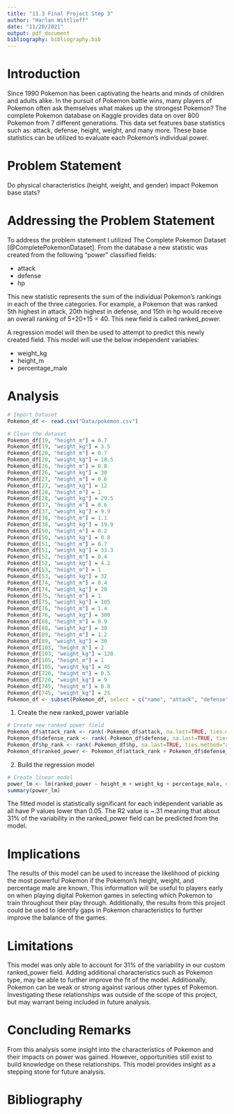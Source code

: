 ```yaml
---
title: "11.3 Final Project Step 3"
author: "Harlan Wittlieff"
date: "11/20/2021"
output: pdf_document
bibliography: bibliography.bib
---
```


# Introduction

Since 1990 Pokemon has been captivating the hearts and minds of children and adults alike. In the pursuit of Pokemon battle wins, many players of Pokemon often ask themselves what makes up the strongest Pokemon?
The complete Pokemon database on Kaggle provides data on over 800 Pokemon from 7 different generations. This data set features base statistics such as: attack, defense, height, weight, and many more. These base statistics can be utilized to evaluate each Pokemon's individual power. 

# Problem Statement

Do physical characteristics (height, weight, and gender) impact Pokemon base stats?

# Addressing the Problem Statement

To address the problem statement I utilized The Complete Pokemon Dataset [@CompletePokemonDataset]. From the database a new statistic was created from the following "power" classified fields:

* attack
* defense
* hp

This new statistic represents the sum of the individual Pokemon's rankings in each of the three categories. For example, a Pokemon that was ranked 5th highest in attack, 20th highest in defense, and 15th in hp would receive an overall ranking of 5+20+15 = 40. This new field is called ranked_power. 

A regression model will then be used to attempt to predict this newly created field. This model will use the below independent variables:

* weight_kg
* height_m
* percentage_male

\newpage

# Analysis

```r
# Import Dataset
Pokemon_df <- read.csv("Data/pokemon.csv")

# Clean the dataset
Pokemon_df[19, "height_m"] = 0.7
Pokemon_df[19, "weight_kg"] = 3.5
Pokemon_df[20, "height_m"] = 0.7
Pokemon_df[20, "weight_kg"] = 18.5
Pokemon_df[26, "height_m"] = 0.8
Pokemon_df[26, "weight_kg"] = 30
Pokemon_df[27, "height_m"] = 0.6
Pokemon_df[27, "weight_kg"] = 12
Pokemon_df[28, "height_m"] = 1
Pokemon_df[28, "weight_kg"] = 29.5
Pokemon_df[37, "height_m"] = 0.6
Pokemon_df[37, "weight_kg"] = 9.9
Pokemon_df[38, "height_m"] = 1.1
Pokemon_df[38, "weight_kg"] = 19.9
Pokemon_df[50, "height_m"] = 0.2
Pokemon_df[50, "weight_kg"] = 0.8
Pokemon_df[51, "height_m"] = 0.7
Pokemon_df[51, "weight_kg"] = 33.3
Pokemon_df[52, "height_m"] = 0.4
Pokemon_df[52, "weight_kg"] = 4.2
Pokemon_df[53, "height_m"] = 1
Pokemon_df[53, "weight_kg"] = 32
Pokemon_df[74, "height_m"] = 0.4
Pokemon_df[74, "weight_kg"] = 20
Pokemon_df[75, "height_m"] = 1
Pokemon_df[75, "weight_kg"] = 105
Pokemon_df[76, "height_m"] = 1.4
Pokemon_df[76, "weight_kg"] = 300
Pokemon_df[88, "height_m"] = 0.9
Pokemon_df[88, "weight_kg"] = 30
Pokemon_df[89, "height_m"] = 1.2
Pokemon_df[89, "weight_kg"] = 30
Pokemon_df[103, "height_m"] = 2
Pokemon_df[103, "weight_kg"] = 120 
Pokemon_df[105, "height_m"] = 1
Pokemon_df[105, "weight_kg"] = 45
Pokemon_df[720, "height_m"] = 0.5
Pokemon_df[720, "weight_kg"] = 9
Pokemon_df[745, "height_m"] = 0.8
Pokemon_df[745, "weight_kg"] = 25
Pokemon_df <- subset(Pokemon_df, select = c("name", "attack", "defense", "height_m", "hp", "percentage_male", "sp_attack", "sp_defense", "speed", "weight_kg"))
```

1. Create the new ranked_power variable

```r
# Create new ranked power field
Pokemon_df$attack_rank <- rank(-Pokemon_df$attack, na.last=TRUE, ties.method="average")
Pokemon_df$defense_rank <- rank(-Pokemon_df$defense, na.last=TRUE, ties.method="average")
Pokemon_df$hp_rank <- rank(-Pokemon_df$hp, na.last=TRUE, ties.method="average")
Pokemon_df$ranked_power <- Pokemon_df$attack_rank + Pokemon_df$defense_rank + Pokemon_df$hp_rank
```
2. Build the regression model
```r
# Create linear model
power_lm <- lm(ranked_power ~ height_m + weight_kg + percentage_male, data = Pokemon_df)
summary(power_lm)
```
The fitted model is statistically significant for each independent variable as all have P values lower than 0.05. The R2 value is ~.31 meaning that about 31% of the variability in the ranked_power field can be predicted from the model.

# Implications
The results of this model can be used to increase the likelihood of picking the most powerful Pokemon if the Pokemon's height, weight, and percentage male are known. This information will be useful to players early on when playing digital Pokemon games in selecting which Pokemon to train throughout their play through. Additionally, the results from this project could be used to identify gaps in Pokemon characteristics to further improve the balance of the games. 

# Limitations
This model was only able to account for 31% of the variability in our custom ranked_power field. Adding additional characteristics such as Pokemon type, may be able to further improve the fit of the model. Additionally, Pokemon can be weak or strong against various other types of Pokemon. Investigating these relationships was outside of the scope of this project, but may warrant being included in future analysis. 

# Concluding Remarks
From this analysis some insight into the characteristics of Pokemon and their impacts on power was gained. However, opportunities still exist to build knowledge on these relationships. This model provides insight as a stepping stone for future analysis. 

# Bibliography